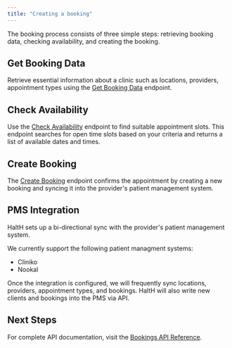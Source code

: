 ```yaml
---
title: "Creating a booking"
---
```


The booking process consists of three simple steps: retrieving booking data, checking availability, and creating the booking.

## Get Booking Data

Retrieve essential information about a clinic such as locations, providers, appointment types using the [Get Booking Data](/api-reference/booking-data/get-booking-data) endpoint.

## Check Availability

Use the [Check Availability](/api-reference/availability/get-availability) endpoint to find suitable appointment slots. This endpoint searches for open time slots based on your criteria and returns a list of available dates and times.

## Create Booking

The [Create Booking](/api-reference/bookings/create-booking) endpoint confirms the appointment by creating a new booking and syncing it into the provider's patient management system.

## PMS Integration

HaltH sets up a bi-directional sync with the provider's patient management system.

We currently support the following patient managment systems:

- Cliniko
- Nookal

Once the integration is configured, we will frequently sync locations, providers, appointment types, and bookings.
HaltH will also write new clients and bookings into the PMS via API.

## Next Steps

For complete API documentation, visit the [Bookings API Reference](/api-reference/booking-data/get-booking-data).
